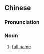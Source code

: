 ==Chinese==
{{zh-forms}}

===Pronunciation===
{{zh-pron
|m=quánmíng
|c=cyun4 meng2
|cat=n
}}

===Noun===
{{zh-noun}}

# [[full name]]